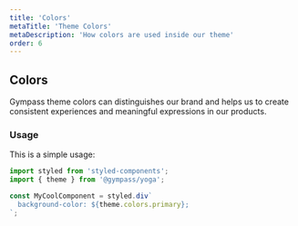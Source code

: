 ```yaml
---
title: 'Colors'
metaTitle: 'Theme Colors'
metaDescription: 'How colors are used inside our theme'
order: 6
---
```


## Colors

Gympass theme colors can distinguishes our brand and helps us to create
consistent experiences and meaningful expressions in our products.

### Usage

This is a simple usage:

```javascript type=highlight
import styled from 'styled-components';
import { theme } from '@gympass/yoga';

const MyCoolComponent = styled.div`
  background-color: ${theme.colors.primary};
`;
```

<ThemeColors />
